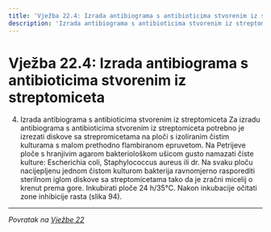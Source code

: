 ```yaml
---
title: 'Vježba 22.4: Izrada antibiograma s antibioticima stvorenim iz streptomiceta'
description: 'Izrada antibiograma s antibioticima stvorenim iz streptomiceta'
---
```


# Vježba 22.4: Izrada antibiograma s antibioticima stvorenim iz streptomiceta

4. Izrada antibiograma s antibioticima stvorenim iz streptomiceta
Za izradu antibiograma s antibioticima stvorenim iz streptomiceta potrebno 
 je izrezati diskove sa strepromicetama na ploči s izoliranim čistim 
 kulturama s malom prethodno flambiranom epruvetom. Na Petrijeve 
 ploče s hranjivim agarom bakteriološkom ušicom gusto namazati čiste 
kulture: Escherichia coli, Staphylococcus aureus ili dr. Na svaku ploču
nacijepljenu jednom čistom kulturom bakterija ravnomjerno rasporediti
sterilnom iglom diskove sa streptomicetama tako da je zračni micelij
o krenut prema gore. Inkubirati ploče 24 h/35°C. Nakon inkubacije očitati
zone inhibicije rasta (slika 94).

---

*Povratak na [Vježbe 22](/poglavlje-22/vjezbe-22)*


